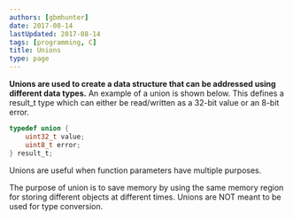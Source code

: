 ```yaml
---
authors: [gbmhunter]
date: 2017-08-14
lastUpdated: 2017-08-14
tags: [programming, C]
title: Unions
type: page
---
```


<WarningIsNotes />

**Unions are used to create a data structure that can be addressed using different data types.** An example of a union is shown below. This defines a result_t type which can either be read/written as a 32-bit value or an 8-bit error.

```c    
typedef union {
    uint32_t value;
    uint8_t error;
} result_t;
```

Unions are useful when function parameters have multiple purposes.

The purpose of union is to save memory by using the same memory region for storing different objects at different times. Unions are NOT meant to be used for type conversion.
